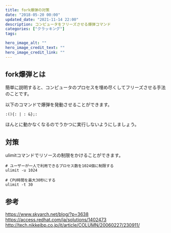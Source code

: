 ```yaml
---
title: fork爆弾の対策
date: "2018-05-20 00:00"
updated_date: "2021-11-14 22:00"
description: コンピュータをフリーズさせる爆弾コマンド
categories: ["クラッキング"]
tags:

hero_image_alt: ""
hero_image_credit_text: ""
hero_image_credit_link: ""
---
```

## fork爆弾とは
簡単に説明すると、コンピュータのプロセスを埋め尽くしてフリーズさせる手法のことです。

以下のコマンドで爆弾を発動させることができます。

```
:(){: | : &};:
```

ほんとに動かなくなるのでうかつに実行しないようにしましょう。

## 対策
ulimitコマンドでリソースの制限をかけることができます。

```
# ユーザーが一人で利用できるプロセス数を1024個に制限する
ulimit -u 1024

# CPU時間を最大30秒にする
ulimit -t 30
```

## 参考
https://www.skyarch.net/blog/?p=3638
https://access.redhat.com/ja/solutions/1402473
http://tech.nikkeibp.co.jp/it/article/COLUMN/20060227/230911/
